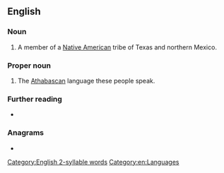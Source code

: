 {{also|lipan}}
==English==
{{wikipedia}}

===Noun===
{{en-noun|s|Lipan}}

# A member of a [[Native American]] tribe of Texas and northern Mexico.

===Proper noun===
{{en-proper noun}}

# The [[Athabascan]] language these people speak.

===Further reading===
* {{ethnologue|code=apl}}

===Anagrams===
* {{anagrams|en|a=ailnp|Aplin|Palin|Pinal|Plain|lapin|plain|plani-}}

[[Category:English 2-syllable words]]
[[Category:en:Languages]]
